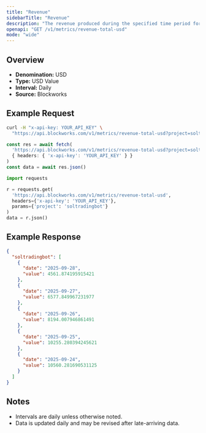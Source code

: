 ```yaml
---
title: "Revenue"
sidebarTitle: "Revenue"
description: "The revenue produced during the specified time period for given project."
openapi: "GET /v1/metrics/revenue-total-usd"
mode: "wide"
---
```


## Overview

- **Denomination:** USD
- **Type:** USD Value
- **Interval:** Daily
- **Source:** Blockworks

## Example Request

<CodeGroup>

```bash cURL
curl -H "x-api-key: YOUR_API_KEY" \
  "https://api.blockworks.com/v1/metrics/revenue-total-usd?project=soltradingbot"
```

```typescript TypeScript
const res = await fetch(
  'https://api.blockworks.com/v1/metrics/revenue-total-usd?project=soltradingbot',
  { headers: { 'x-api-key': 'YOUR_API_KEY' } }
)
const data = await res.json()
```

```python Python
import requests

r = requests.get(
  'https://api.blockworks.com/v1/metrics/revenue-total-usd',
  headers={'x-api-key': 'YOUR_API_KEY'},
  params={'project': 'soltradingbot'}
)
data = r.json()
```

</CodeGroup>

## Example Response

```json
{
  "soltradingbot": [
    {
      "date": "2025-09-28",
      "value": 4561.874195915421
    },
    {
      "date": "2025-09-27",
      "value": 6577.849967231977
    },
    {
      "date": "2025-09-26",
      "value": 8194.007946861491
    },
    {
      "date": "2025-09-25",
      "value": 10255.280394245621
    },
    {
      "date": "2025-09-24",
      "value": 10560.281690531125
    }
  ]
}
```

## Notes
- Intervals are daily unless otherwise noted.
- Data is updated daily and may be revised after late-arriving data.